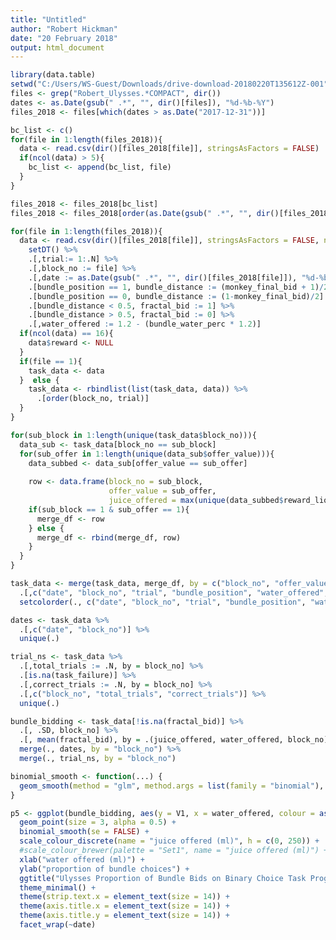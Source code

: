 ```yaml
---
title: "Untitled"
author: "Robert Hickman"
date: "20 February 2018"
output: html_document
---
```


```r
library(data.table)
setwd("C:/Users/WS-Guest/Downloads/drive-download-20180220T135612Z-001")
files <- grep("Robert_Ulysses.*COMPACT", dir())
dates <- as.Date(gsub(" .*", "", dir()[files]), "%d-%b-%Y")
files_2018 <- files[which(dates > as.Date("2017-12-31"))]

bc_list <- c()
for(file in 1:length(files_2018)){
  data <- read.csv(dir()[files_2018[file]], stringsAsFactors = FALSE)
  if(ncol(data) > 5){
    bc_list <- append(bc_list, file)
  }
}

files_2018 <- files_2018[bc_list]
files_2018 <- files_2018[order(as.Date(gsub(" .*", "", dir()[files_2018]), "%d-%b-%Y"))]

for(file in 1:length(files_2018)){
  data <- read.csv(dir()[files_2018[file]], stringsAsFactors = FALSE, na.strings = "NaN") %>%
    setDT() %>%
    .[,trial:= 1:.N] %>%
    .[,block_no := file] %>%
    .[,date := as.Date(gsub(" .*", "", dir()[files_2018[file]]), "%d-%b-%Y")] %>%
    .[bundle_position == 1, bundle_distance := (monkey_final_bid + 1)/2] %>%
    .[bundle_position == 0, bundle_distance := (1-monkey_final_bid)/2] %>%
    .[bundle_distance < 0.5, fractal_bid := 1] %>%
    .[bundle_distance > 0.5, fractal_bid := 0] %>%
    .[,water_offered := 1.2 - (bundle_water_perc * 1.2)]
  if(ncol(data) == 16){
    data$reward <- NULL
  }
  if(file == 1){
    task_data <- data
  }  else {
    task_data <- rbindlist(list(task_data, data)) %>%
      .[order(block_no, trial)]
  }
}

for(sub_block in 1:length(unique(task_data$block_no))){
  data_sub <- task_data[block_no == sub_block]
  for(sub_offer in 1:length(unique(data_sub$offer_value))){
    data_subbed <- data_sub[offer_value == sub_offer]
    
    row <- data.frame(block_no = sub_block,
                      offer_value = sub_offer,
                      juice_offered = max(unique(data_subbed$reward_liquid), na.rm = TRUE))
    if(sub_block == 1 & sub_offer == 1){
      merge_df <- row
    } else {
      merge_df <- rbind(merge_df, row)
    }
  }
}

task_data <- merge(task_data, merge_df, by = c("block_no", "offer_value")) %>%
  .[,c("date", "block_no", "trial", "bundle_position", "water_offered", "juice_offered", "fractal_bid", "task_failure")] %>%
  setcolorder(., c("date", "block_no", "trial", "bundle_position", "water_offered", "juice_offered", "fractal_bid", "task_failure"))

dates <- task_data %>%
  .[,c("date", "block_no")] %>%
  unique(.)

trial_ns <- task_data %>%
  .[,total_trials := .N, by = block_no] %>%
  .[is.na(task_failure)] %>%
  .[,correct_trials := .N, by = block_no] %>%
  .[,c("block_no", "total_trials", "correct_trials")] %>%
  unique(.)

bundle_bidding <- task_data[!is.na(fractal_bid)] %>%
  .[, .SD, block_no] %>%
  .[, mean(fractal_bid), by = .(juice_offered, water_offered, block_no)] %>%
  merge(., dates, by = "block_no") %>%
  merge(., trial_ns, by = "block_no")

binomial_smooth <- function(...) {
  geom_smooth(method = "glm", method.args = list(family = "binomial"), ...)
}

p5 <- ggplot(bundle_bidding, aes(y = V1, x = water_offered, colour = as.factor(juice_offered))) +
  geom_point(size = 3, alpha = 0.5) +
  binomial_smooth(se = FALSE) +
  scale_colour_discrete(name = "juice offered (ml)", h = c(0, 250)) +
  #scale_colour_brewer(palette = "Set1", name = "juice offered (ml)") +
  xlab("water offered (ml)") +
  ylab("proportion of bundle choices") +
  ggtitle("Ulysses Proportion of Bundle Bids on Binary Choice Task Progression") +
  theme_minimal() +
  theme(strip.text.x = element_text(size = 14)) +
  theme(axis.title.x = element_text(size = 14)) +
  theme(axis.title.y = element_text(size = 14)) +
  facet_wrap(~date)


```

